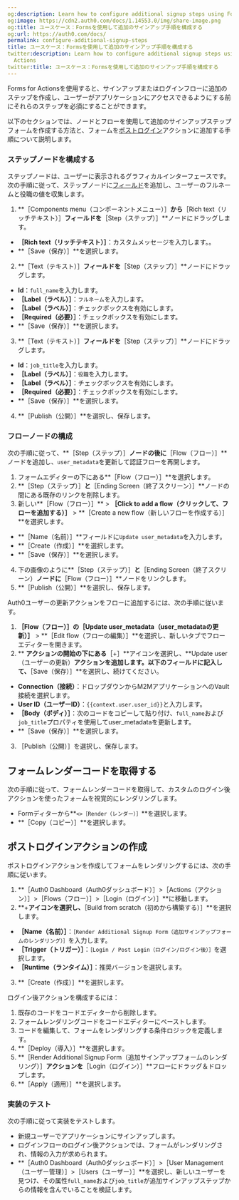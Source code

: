 ```yaml
---
og:description: Learn how to configure additional signup steps using Forms for Actions
og:image: https://cdn2.auth0.com/docs/1.14553.0/img/share-image.png
og:title: ユースケース：Formsを使用して追加のサインアップ手順を構成する
og:url: https://auth0.com/docs/
permalink: configure-additional-signup-steps
title: ユースケース：Formsを使用して追加のサインアップ手順を構成する
twitter:description: Learn how to configure additional signup steps using Forms for
  Actions
twitter:title: ユースケース：Formsを使用して追加のサインアップ手順を構成する
---
```


Forms for Actionsを使用すると、サインアップまたはログインフローに追加のステップを作成し、ユーザーがアプリケーションにアクセスできるようにする前にそれらのステップを必須にすることができます。

以下のセクションでは、ノードとフローを使用して追加のサインアップステップフォームを作成する方法と、フォームを[ポストログイン](/signup-and-login-triggers/login-trigger)アクションに追加する手順について説明します。


### ステップノードを構成する

ステップノードは、ユーザーに表示されるグラフィカルインターフェースです。次の手順に従って、ステップノードに[フィールド](/nodes-and-components)を追加し、ユーザーのフルネームと役職の値を収集します。

1. **［Components menu（コンポーネントメニュー）］**から**［Rich text（リッチテキスト）］**フィールドを**［Step（ステップ）］**ノードにドラッグします。

* **［Rich text（リッチテキスト）］**：カスタムメッセージを入力します。。
* **［Save（保存）］**を選択します。
2. **［Text（テキスト）］**フィールドを**［Step（ステップ）］**ノードにドラッグします。

* **Id**：`full_name`を入力します。
* **［Label（ラベル）］**：`フルネーム`を入力します。
* **［Label（ラベル）］**：チェックボックスを有効にします。
* **［Required（必要）］**：チェックボックスを有効にします。
* **［Save（保存）］**を選択します。
3. **［Text（テキスト）］**フィールドを**［Step（ステップ）］**ノードにドラッグします。

* **Id**：`job_title`を入力します。
* **［Label（ラベル）］**：`役職`を入力します。
* **［Label（ラベル）］**：チェックボックスを有効にします。
* **［Required（必要）］**：チェックボックスを有効にします。
* **［Save（保存）］**を選択します。
4. **［Publish（公開）］**を選択し、保存します。

### **フローノードの構成**

次の手順に従って、**［Step（ステップ）］**ノードの後に​​**［Flow（フロー）］**ノードを追加し、`user_metadata`を更新して認証フローを再開します。

1. フォームエディターの下にある**［Flow（フロー）］**を選択します。
2. **［Step（ステップ）］**と**［Ending Screen（終了スクリーン）］**ノードの間にある既存のリンクを削除します。
3. 新しい**［Flow（フロー）］** > **［Click to add a flow（クリックして、フローを追加する）］** > **［Create a new flow（新しいフローを作成する）］**を選択します。

* **［Name（名前）］**フィールドに`Update user_metadata`を入力します。
* **［Create（作成）］**を選択します。
* **［Save（保存）］**を選択します。
4. 下の画像のように**［Step（ステップ）］**と**［Ending Screen（終了スクリーン）**ノードに**［Flow（フロー）］**ノードをリンクします。
5. **［Publish（公開）］**を選択し、保存します。

Auth0ユーザーの更新アクションをフローに追加するには、次の手順に従います。

1. **［Flow（フロー）］**の**［Update user_metadata（user_metadataの更新）］** > **［Edit flow（フローの編集）］**を選択し、新しいタブでフローエディターを開きます。
2. ** **アクションの開始の下にある**［+］**アイコンを選択し、**Update user（ユーザーの更新）**アクションを追加します。以下のフィールドに記入して、**［Save（保存）］**を選択し、続けてください。

* **Connection（接続）**：ドロップダウンからM2MアプリケーションへのVault接続を選択します。
* **User ID（ユーザーID）**：`{{context.user.user_id}}`と入力します。
* **［Body（ボディ）］**：次のコードをコピーして貼り付け、`full_name`および`job_title`プロパティを使用してuser_metadataを更新します。
* **［Save（保存）］**を選択します。
3. ［Publish（公開）］を選択し、保存します。

## フォームレンダーコードを取得する

次の手順に従って、フォームレンダーコードを取得して、カスタムのログイン後アクションを使ったフォームを視覚的にレンダリングします。

* Formディターから**`<>［Render（レンダー）］`**を選択します。
* **［Copy（コピー）］**を選択します。

## ポストログインアクションの作成

ポストログインアクションを作成してフォームをレンダリングするには、次の手順に従います。

1. **［Auth0 Dashboard（Auth0ダッシュボード）］>［Actions（アクション）］>［Flows（フロー）］>［Login（ログイン）］**に移動します。
2. **+**アイコンを選択し、**［Build from scratch（初めから構築する）］**を選択します。

* **［Name（名前）］**：`［Render Additional Signup Form（追加サインアップフォームのレンダリング）］`を入力します。
* **［Trigger（トリガー）］**：`［Login / Post Login（ログイン/ログイン後）］`を選択します。
* **［Runtime（ランタイム）］**：推奨バージョンを選択します。
3. **［Create（作成）］**を選択します。

ログイン後アクションを構成するには：

1. 既存のコードをコードエディターから削除します。
2. フォームレンダリングコードをコードエディターにペーストします。
3. コードを編集して、フォームをレンダリングする条件ロジックを定義します。
4. **［Deploy（導入）］**を選択します。
5. **［Render Additional Signup Form（追加サインアップフォームのレンダリング）］**アクションを**［Login（ログイン）］**フローにドラッグ＆ドロップします。
6. **［Apply（適用）］**を選択します。

### **実装のテスト**

次の手順に従って実装をテストします。

* 新規ユーザーでアプリケーションにサインアップします。
* ログインフローのログイン後アクションでは、フォームがレンダリングされ、情報の入力が求められます。
* **［Auth0 Dashboard（Auth0ダッシュボード）］>［User Management（ユーザー管理）］>［Users（ユーザー）］**を選択し、新しいユーザーを見つけ、その属性`full_name`および`job_title`が追加サインアップステップからの情報を含んでいることを検証します。